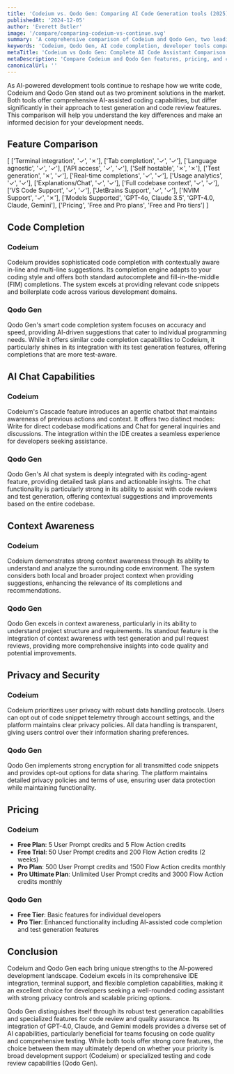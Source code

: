 ```yaml
---
title: 'Codeium vs. Qodo Gen: Comparing AI Code Generation tools (2025)'
publishedAt: '2024-12-05'
author: 'Everett Butler'
image: '/compare/comparing-codeium-vs-continue.svg'
summary: 'A comprehensive comparison of Codeium and Qodo Gen, two leading AI-powered development tools, analyzing their features, pricing, and capabilities to help developers make an informed choice.'
keywords: 'Codeium, Qodo Gen, AI code completion, developer tools comparison, code generation, AI coding assistant, IDE integration, development productivity'
metaTitle: 'Codeium vs Qodo Gen: Complete AI Code Assistant Comparison (2025)'
metaDescription: 'Compare Codeium and Qodo Gen features, pricing, and capabilities. Learn which AI coding assistant best suits your development needs in 2025.'
canonicalUrl: ''
---
```


As AI-powered development tools continue to reshape how we write code, Codeium and Qodo Gen stand out as two prominent solutions in the market. Both tools offer comprehensive AI-assisted coding capabilities, but differ significantly in their approach to test generation and code review features. This comparison will help you understand the key differences and make an informed decision for your development needs.

## Feature Comparison

   [
      ['Terminal integration', '✓', '✗'],
      ['Tab completion', '✓', '✓'],
      ['Language agnostic', '✓', '✓'],
      ['API access', '✓', '✓'],
      ['Self hostable', '✗', '✗'],
      ['Test generation', '✗', '✓'],
      ['Real-time completions', '✓', '✓'],
      ['Usage analytics', '✓', '✓'],
      ['Explanations/Chat', '✓', '✓'],
      ['Full codebase context', '✓', '✓'],
      ['VS Code Support', '✓', '✓'],
      ['JetBrains Support', '✓', '✓'],
      ['NVIM Support', '✓', '✗'],
      ['Models Supported', 'GPT-4o, Claude 3.5', 'GPT-4.0, Claude, Gemini'],
      ['Pricing', 'Free and Pro plans', 'Free and Pro tiers']
   ]

## Code Completion

### Codeium
Codeium provides sophisticated code completion with contextually aware in-line and multi-line suggestions. Its completion engine adapts to your coding style and offers both standard autocomplete and fill-in-the-middle (FIM) completions. The system excels at providing relevant code snippets and boilerplate code across various development domains.

### Qodo Gen
Qodo Gen's smart code completion system focuses on accuracy and speed, providing AI-driven suggestions that cater to individual programming needs. While it offers similar code completion capabilities to Codeium, it particularly shines in its integration with its test generation features, offering completions that are more test-aware.

## AI Chat Capabilities

### Codeium
Codeium's Cascade feature introduces an agentic chatbot that maintains awareness of previous actions and context. It offers two distinct modes: Write for direct codebase modifications and Chat for general inquiries and discussions. The integration within the IDE creates a seamless experience for developers seeking assistance.

### Qodo Gen
Qodo Gen's AI chat system is deeply integrated with its coding-agent feature, providing detailed task plans and actionable insights. The chat functionality is particularly strong in its ability to assist with code reviews and test generation, offering contextual suggestions and improvements based on the entire codebase.

## Context Awareness

### Codeium
Codeium demonstrates strong context awareness through its ability to understand and analyze the surrounding code environment. The system considers both local and broader project context when providing suggestions, enhancing the relevance of its completions and recommendations.

### Qodo Gen
Qodo Gen excels in context awareness, particularly in its ability to understand project structure and requirements. Its standout feature is the integration of context awareness with test generation and pull request reviews, providing more comprehensive insights into code quality and potential improvements.

## Privacy and Security

### Codeium
Codeium prioritizes user privacy with robust data handling protocols. Users can opt out of code snippet telemetry through account settings, and the platform maintains clear privacy policies. All data handling is transparent, giving users control over their information sharing preferences.

### Qodo Gen
Qodo Gen implements strong encryption for all transmitted code snippets and provides opt-out options for data sharing. The platform maintains detailed privacy policies and terms of use, ensuring user data protection while maintaining functionality.

## Pricing

### Codeium
- **Free Plan**: 5 User Prompt credits and 5 Flow Action credits
- **Free Trial**: 50 User Prompt credits and 200 Flow Action credits (2 weeks)
- **Pro Plan**: 500 User Prompt credits and 1500 Flow Action credits monthly
- **Pro Ultimate Plan**: Unlimited User Prompt credits and 3000 Flow Action credits monthly

### Qodo Gen
- **Free Tier**: Basic features for individual developers
- **Pro Tier**: Enhanced functionality including AI-assisted code completion and test generation features

## Conclusion

Codeium and Qodo Gen each bring unique strengths to the AI-powered development landscape. Codeium excels in its comprehensive IDE integration, terminal support, and flexible completion capabilities, making it an excellent choice for developers seeking a well-rounded coding assistant with strong privacy controls and scalable pricing options.

Qodo Gen distinguishes itself through its robust test generation capabilities and specialized features for code review and quality assurance. Its integration of GPT-4.0, Claude, and Gemini models provides a diverse set of AI capabilities, particularly beneficial for teams focusing on code quality and comprehensive testing. While both tools offer strong core features, the choice between them may ultimately depend on whether your priority is broad development support (Codeium) or specialized testing and code review capabilities (Qodo Gen).